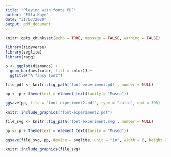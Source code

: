 ```yaml
---
title: "Playing with fonts PDF"
author: "Ella Kaye"
date: "31/07/2020"
output: pdf_document
---
```


```r
knitr::opts_chunk$set(echo = TRUE, message = FALSE, warning = FALSE)

library(tidyverse)
library(svglite)
library(ragg)
```

```r
p <- ggplot(diamonds) + 
  geom_bar(aes(color, fill = color)) + 
  ggtitle("A fancy font") 
```

```r
file_pdf <- knitr::fig_path('font-experiment.pdf', number = NULL)

pp <- p + theme(text = element_text(family = "Museo"))

ggsave(pp, file = "font-experiment2.pdf", type = "cairo", dpi = 300)

knitr::include_graphics("font-experiment2.pdf")
```

```r
file_svg <- knitr::fig_path('font-experiment.svg', number = NULL)

pp <- p + theme(text = element_text(family = "Museo"))

ggsave(file_svg, pp, device = svglite, unit = "in", width = 6, height = 4)

knitr::include_graphics(file_svg)
```